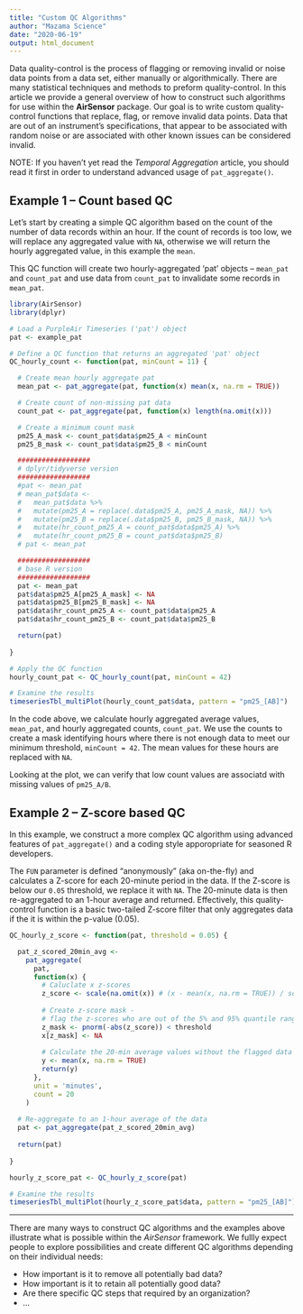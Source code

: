 ```yaml
---
title: "Custom QC Algorithms"
author: "Mazama Science"
date: "2020-06-19"
output: html_document
---
```


Data quality-control is the process of flagging or removing invalid or noise 
data points from a data set, either manually or algorithmically. There are
many statistical techniques and methods to preform quality-control. In this 
article we provide a general overview of how to construct such algorithms 
for use within the **AirSensor** package. Our goal is to write custom 
quality-control functions that replace, flag, or remove invalid data points.
Data that are out of an instrument's specifications, that appear to be 
associated with random noise or are associated with other known issues can be 
considered invalid.

NOTE: If you haven't yet read the _Temporal Aggregation_ article, you should
read it first in order to understand advanced usage of `pat_aggregate()`.

## Example 1 -- Count based QC

Let's start by creating a simple QC algorithm based on the count of the
number of data records within an hour. If the count of records is too low, we 
will replace any aggregated value with `NA`, otherwise we will return the 
hourly aggregated value, in this example the `mean`.

This QC function will create two hourly-aggregated 'pat' objects -- `mean_pat` 
and `count_pat` and use data from `count_pat` to invalidate some records in
`mean_pat`.


```r
library(AirSensor)
library(dplyr)

# Load a PurpleAir Timeseries ('pat') object
pat <- example_pat

# Define a QC function that returns an aggregated 'pat' object
QC_hourly_count <- function(pat, minCount = 11) {

  # Create mean hourly aggregate pat
  mean_pat <- pat_aggregate(pat, function(x) mean(x, na.rm = TRUE))

  # Create count of non-missing pat data
  count_pat <- pat_aggregate(pat, function(x) length(na.omit(x)))

  # Create a minimum count mask
  pm25_A_mask <- count_pat$data$pm25_A < minCount
  pm25_B_mask <- count_pat$data$pm25_B < minCount

  ##################
  # dplyr/tidyverse version
  ##################
  #pat <- mean_pat
  # mean_pat$data <-
  #   mean_pat$data %>%
  #   mutate(pm25_A = replace(.data$pm25_A, pm25_A_mask, NA)) %>%
  #   mutate(pm25_B = replace(.data$pm25_B, pm25_B_mask, NA)) %>%
  #   mutate(hr_count_pm25_A = count_pat$data$pm25_A) %>%
  #   mutate(hr_count_pm25_B = count_pat$data$pm25_B)
  # pat <- mean_pat

  ##################
  # base R version
  ##################
  pat <- mean_pat
  pat$data$pm25_A[pm25_A_mask] <- NA
  pat$data$pm25_B[pm25_B_mask] <- NA
  pat$data$hr_count_pm25_A <- count_pat$data$pm25_A
  pat$data$hr_count_pm25_B <- count_pat$data$pm25_B

  return(pat)
  
}

# Apply the QC function
hourly_count_pat <- QC_hourly_count(pat, minCount = 42)

# Examine the results
timeseriesTbl_multiPlot(hourly_count_pat$data, pattern = "pm25_[AB]")
```

In the code above, we calculate hourly aggregated average values, 
`mean_pat`, and hourly aggregated counts, `count_pat`. We use the counts 
to create a mask identifying hours where there is not enough data to meet
our minimum threshold, `minCount = 42`. The mean values for these hours are
replaced with `NA`.

Looking at the plot, we can verify that low count values are associatd with
missing values of `pm25_A/B`.

## Example 2 -- Z-score based QC

In this example, we construct a more complex QC algorithm using 
advanced features of `pat_aggregate()` and a coding style apporopriate for 
seasoned R developers.

The `FUN` parameter is defined "anonymously" (aka on-the-fly) and calculates a
Z-score for each 20-minute period in the data. If the Z-score is below 
our `0.05` threshold, we replace it with `NA`. The 20-minute data is then 
re-aggregated to an 1-hour average and returned. Effectively, this 
quality-control function is a basic two-tailed Z-score filter that only 
aggregates data if the it is within the p-value (0.05).

```r

QC_hourly_z_score <- function(pat, threshold = 0.05) {

  pat_z_scored_20min_avg <- 
    pat_aggregate(
      pat,
      function(x) {
        # Caluclate x z-scores
        z_score <- scale(na.omit(x)) # (x - mean(x, na.rm = TRUE)) / sd(x, na.rm = TRUE)
        
        # Create z-score mask -
        # flag the z-scores who are out of the 5% and 95% quantile range
        z_mask <- pnorm(-abs(z_score)) < threshold
        x[z_mask] <- NA
        
        # Calculate the 20-min average values without the flagged data
        y <- mean(x, na.rm = TRUE)
        return(y)
      },
      unit = 'minutes',
      count = 20
    )
  
  # Re-aggregate to an 1-hour average of the data
  pat <- pat_aggregate(pat_z_scored_20min_avg)
  
  return(pat)
  
}

hourly_z_score_pat <- QC_hourly_z_score(pat)

# Examine the results
timeseriesTbl_multiPlot(hourly_z_score_pat$data, pattern = "pm25_[AB]")
```

-----

There are many ways to construct QC algorithms and the examples above illustrate 
what is possible within the *AirSensor* framework. We fullly expect people to
explore possibilities and create different QC algorithms depending on their
individual needs:

* How important is it to remove all potentially bad data?
* How important is it to retain all potentially good data?
* Are there specific QC steps that required by an organization?
* ...




